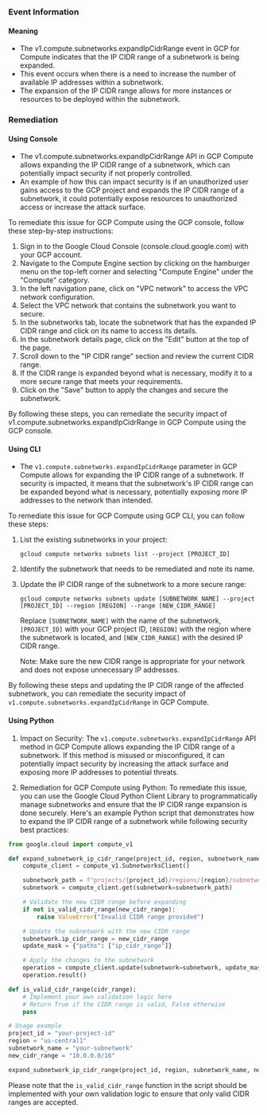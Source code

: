 
### Event Information

#### Meaning

- The v1.compute.subnetworks.expandIpCidrRange event in GCP for Compute indicates that the IP CIDR range of a subnetwork is being expanded.
- This event occurs when there is a need to increase the number of available IP addresses within a subnetwork.
- The expansion of the IP CIDR range allows for more instances or resources to be deployed within the subnetwork.

### Remediation

#### Using Console

- The v1.compute.subnetworks.expandIpCidrRange API in GCP Compute allows expanding the IP CIDR range of a subnetwork, which can potentially impact security if not properly controlled.
- An example of how this can impact security is if an unauthorized user gains access to the GCP project and expands the IP CIDR range of a subnetwork, it could potentially expose resources to unauthorized access or increase the attack surface.

To remediate this issue for GCP Compute using the GCP console, follow these step-by-step instructions:

1. Sign in to the Google Cloud Console (console.cloud.google.com) with your GCP account.
2. Navigate to the Compute Engine section by clicking on the hamburger menu on the top-left corner and selecting "Compute Engine" under the "Compute" category.
3. In the left navigation pane, click on "VPC network" to access the VPC network configuration.
4. Select the VPC network that contains the subnetwork you want to secure.
5. In the subnetworks tab, locate the subnetwork that has the expanded IP CIDR range and click on its name to access its details.
6. In the subnetwork details page, click on the "Edit" button at the top of the page.
7. Scroll down to the "IP CIDR range" section and review the current CIDR range.
8. If the CIDR range is expanded beyond what is necessary, modify it to a more secure range that meets your requirements.
9. Click on the "Save" button to apply the changes and secure the subnetwork.

By following these steps, you can remediate the security impact of v1.compute.subnetworks.expandIpCidrRange in GCP Compute using the GCP console.

#### Using CLI

- The `v1.compute.subnetworks.expandIpCidrRange` parameter in GCP Compute allows for expanding the IP CIDR range of a subnetwork. If security is impacted, it means that the subnetwork's IP CIDR range can be expanded beyond what is necessary, potentially exposing more IP addresses to the network than intended.

To remediate this issue for GCP Compute using GCP CLI, you can follow these steps:

1. List the existing subnetworks in your project:
   ```
   gcloud compute networks subnets list --project [PROJECT_ID]
   ```

2. Identify the subnetwork that needs to be remediated and note its name.

3. Update the IP CIDR range of the subnetwork to a more secure range:
   ```
   gcloud compute networks subnets update [SUBNETWORK_NAME] --project [PROJECT_ID] --region [REGION] --range [NEW_CIDR_RANGE]
   ```
   Replace `[SUBNETWORK_NAME]` with the name of the subnetwork, `[PROJECT_ID]` with your GCP project ID, `[REGION]` with the region where the subnetwork is located, and `[NEW_CIDR_RANGE]` with the desired IP CIDR range.

   Note: Make sure the new CIDR range is appropriate for your network and does not expose unnecessary IP addresses.

By following these steps and updating the IP CIDR range of the affected subnetwork, you can remediate the security impact of `v1.compute.subnetworks.expandIpCidrRange` in GCP Compute.

#### Using Python

1. Impact on Security: The `v1.compute.subnetworks.expandIpCidrRange` API method in GCP Compute allows expanding the IP CIDR range of a subnetwork. If this method is misused or misconfigured, it can potentially impact security by increasing the attack surface and exposing more IP addresses to potential threats.

2. Remediation for GCP Compute using Python: To remediate this issue, you can use the Google Cloud Python Client Library to programmatically manage subnetworks and ensure that the IP CIDR range expansion is done securely. Here's an example Python script that demonstrates how to expand the IP CIDR range of a subnetwork while following security best practices:

```python
from google.cloud import compute_v1

def expand_subnetwork_ip_cidr_range(project_id, region, subnetwork_name, new_cidr_range):
    compute_client = compute_v1.SubnetworksClient()

    subnetwork_path = f"projects/{project_id}/regions/{region}/subnetworks/{subnetwork_name}"
    subnetwork = compute_client.get(subnetwork=subnetwork_path)

    # Validate the new CIDR range before expanding
    if not is_valid_cidr_range(new_cidr_range):
        raise ValueError("Invalid CIDR range provided")

    # Update the subnetwork with the new CIDR range
    subnetwork.ip_cidr_range = new_cidr_range
    update_mask = {"paths": ["ip_cidr_range"]}

    # Apply the changes to the subnetwork
    operation = compute_client.update(subnetwork=subnetwork, update_mask=update_mask)
    operation.result()

def is_valid_cidr_range(cidr_range):
    # Implement your own validation logic here
    # Return True if the CIDR range is valid, False otherwise
    pass

# Usage example
project_id = "your-project-id"
region = "us-central1"
subnetwork_name = "your-subnetwork"
new_cidr_range = "10.0.0.0/16"

expand_subnetwork_ip_cidr_range(project_id, region, subnetwork_name, new_cidr_range)
```

Please note that the `is_valid_cidr_range` function in the script should be implemented with your own validation logic to ensure that only valid CIDR ranges are accepted.

